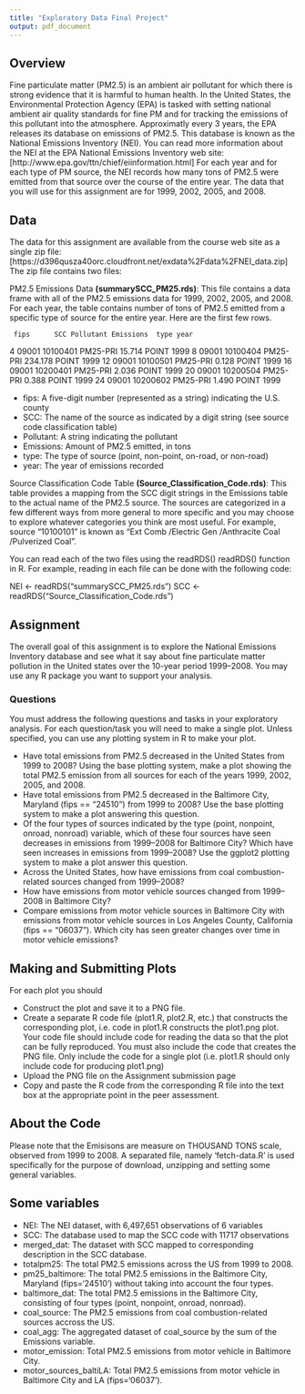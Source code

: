 ```yaml
---
title: "Exploratory Data Final Project"
output: pdf_document
---
```


## Overview
Fine particulate matter (PM2.5) is an ambient air pollutant for which there is strong evidence that it is harmful to human health. In the United States, the Environmental Protection Agency (EPA) is tasked with setting national ambient air quality standards for fine PM and for tracking the emissions of this pollutant into the atmosphere. Approximatly every 3 years, the EPA releases its database on emissions of PM2.5. This database is known as the National Emissions Inventory (NEI). You can read more information about the NEI at the EPA National Emissions Inventory web site:
[http://www.epa.gov/ttn/chief/eiinformation.html]
For each year and for each type of PM source, the NEI records how many tons of PM2.5 were emitted from that source over the course of the entire year. The data that you will use for this assignment are for 1999, 2002, 2005, and 2008.

## Data
The data for this assignment are available from the course web site as a single zip file:
[https://d396qusza40orc.cloudfront.net/exdata%2Fdata%2FNEI_data.zip]
The zip file contains two files:

PM2.5 Emissions Data **(summarySCC_PM25.rds)**: This file contains a data frame with all of the PM2.5 emissions data for 1999, 2002, 2005, and 2008. For each year, the table contains number of tons of PM2.5 emitted from a specific type of source for the entire year. Here are the first few rows.

     fips      SCC Pollutant Emissions  type year
 4  09001 10100401  PM25-PRI    15.714 POINT 1999
 8  09001 10100404  PM25-PRI   234.178 POINT 1999
 12 09001 10100501  PM25-PRI     0.128 POINT 1999
 16 09001 10200401  PM25-PRI     2.036 POINT 1999
 20 09001 10200504  PM25-PRI     0.388 POINT 1999
 24 09001 10200602  PM25-PRI     1.490 POINT 1999

- fips: A five-digit number (represented as a string) indicating the U.S. county
- SCC: The name of the source as indicated by a digit string (see source code classification table)
- Pollutant: A string indicating the pollutant
- Emissions: Amount of PM2.5 emitted, in tons
- type: The type of source (point, non-point, on-road, or non-road)
- year: The year of emissions recorded

Source Classification Code Table **(Source_Classification_Code.rds)**: This table provides a mapping from the SCC digit strings in the Emissions table to the actual name of the PM2.5 source. The sources are categorized in a few different ways from more general to more specific and you may choose to explore whatever categories you think are most useful. For example, source “10100101” is known as “Ext Comb /Electric Gen /Anthracite Coal /Pulverized Coal”.

You can read each of the two files using the 
readRDS()
readRDS() function in R. For example, reading in each file can be done with the following code:

NEI <- readRDS("summarySCC_PM25.rds")
SCC <- readRDS("Source_Classification_Code.rds")

## Assignment
The overall goal of this assignment is to explore the National Emissions Inventory database and see what it say about fine particulate matter pollution in the United states over the 10-year period 1999–2008. You may use any R package you want to support your analysis.

### Questions

You must address the following questions and tasks in your exploratory analysis. For each question/task you will need to make a single plot. Unless specified, you can use any plotting system in R to make your plot.

- Have total emissions from PM2.5 decreased in the United States from 1999 to 2008? Using the base plotting system, make a plot showing the total PM2.5 emission from all sources for each of the years 1999, 2002, 2005, and 2008.
- Have total emissions from PM2.5 decreased in the Baltimore City, Maryland (fips == "24510") from 1999 to 2008? Use the base plotting system to make a plot answering this question.
- Of the four types of sources indicated by the 
type (point, nonpoint, onroad, nonroad) variable, which of these four sources have seen decreases in emissions from 1999–2008 for Baltimore City? Which have seen increases in emissions from 1999–2008? Use the ggplot2 plotting system to make a plot answer this question.
- Across the United States, how have emissions from coal combustion-related sources changed from 1999–2008?
- How have emissions from motor vehicle sources changed from 1999–2008 in Baltimore City?
- Compare emissions from motor vehicle sources in Baltimore City with emissions from motor vehicle sources in Los Angeles County, California (fips == "06037"). Which city has seen greater changes over time in motor vehicle emissions?

## Making and Submitting Plots

For each plot you should

- Construct the plot and save it to a PNG file.
- Create a separate R code file (plot1.R, plot2.R, etc.) that constructs the corresponding plot, i.e. code in plot1.R constructs the plot1.png plot. Your code file should include code for reading the data so that the plot can be fully reproduced. You must also include the code that creates the PNG file. Only include the code for a single plot (i.e. plot1.R should only include code for producing plot1.png)
- Upload the PNG file on the Assignment submission page
- Copy and paste the R code from the corresponding R file into the text box at the appropriate point in the peer assessment.

## About the Code
Please note that the Emisisons are measure on THOUSAND TONS scale, observed from 1999 to 2008. A separated file, namely 'fetch-data.R' is used specifically for the purpose of download, unzipping and setting some general variables. 

## Some variables      
- NEI: The NEI dataset, with 6,497,651 observations of 6 variables
- SCC: The database used to map the SCC code with 11717 observations
- merged_dat: The dataset with SCC mapped to corresponding description in the SCC database.
- totalpm25: The total PM2.5 emissions across the US from 1999 to 2008.
- pm25_baltimore: The total PM2.5 emissions in the Baltimore City, Maryland (fips='24510') without taking into account the four types.
- baltimore_dat: The total PM2.5 emissions in the Baltimore City, consisting of four types (point, nonpoint, onroad, nonroad).
- coal_source: The PM2.5 emissions from coal combustion-related sources accross the US.
- coal_agg: The aggregated dataset of coal_source by the sum of the Emissions variable.
- motor_emission: Total PM2.5 emissions from motor vehicle in Baltimore City.
- motor_sources_baltiLA: Total PM2.5 emissions from motor vehicle in Baltimore City and LA (fips='06037').
